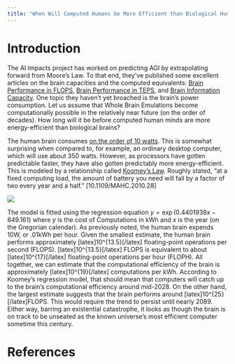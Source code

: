 ```yaml
---
title: "When Will Computed Humans be More Efficient than Biological Humans?"
---
```


# Introduction

The AI Impacts project has worked on predicting AGI by extrapolating forward from Moore's Law. To that end, they've published some excellent articles on the brain capacities and the computed equivalents: [Brain Performance in FLOPS](http://aiimpacts.org/brain-performance-in-flops/), [Brain Performance in TEPS](http://aiimpacts.org/brain-performance-in-teps/), and [Brain Information Capacity](http://aiimpacts.org/information-storage-in-the-brain/). One topic they haven't yet broached is the brain's power consumption. Let us assume that Whole Brain Emulations become computationally possible in the relatively near future (on the order of decades). How long will it be before computed human minds are more energy-efficient than biological brains? 

The human brain consumes [on the order of 10 watts](http://blogs.discovermagazine.com/loom/2006/03/23/youre-a-dim-bulb-and-i-mean-that-in-the-best-possible-way/). This is somewhat surprising when compared to, for example, an ordinary desktop computer, which will use about 350 watts. However, as processors have gotten predictable faster, they have also gotten predictably more energy-efficient. This is modeled by a relationship called [Koomey's Law](https://en.wikipedia.org/wiki/Koomey%27s_law). Roughly stated, "at a fixed computing load, the amount of battery you need will fall by a factor of two every year and a half." [10.1109/MAHC.2010.28]

[![](https://upload.wikimedia.org/wikipedia/commons/5/59/Koomeys_law_graph%2C_made_by_Koomey.jpg)](https://en.wikipedia.org/wiki/Koomey%27s_law) 

The model is fitted using the regression equation $y=\exp(0.4401939x-849.161)$ where _y_ is the cost of Computations in kWh and _x_ is the year (on the Gregorian calendar). As previously noted, the human brain expends 10W, or .01kWh per hour. Given the smallest estimate, the human brain performs approximately [latex]10^{13.5}[/latex] floating-point operations per second (FLOPS). [latex]10^{13.5}[/latex] FLOPS is equivalent to about [latex]10^{17}[/latex] floating-point operations per hour (FLOPH). All together, we can estimate that the computational efficiency of the brain is approximately [latex]10^{19}[/latex] computations per kWh. According to Koomey's regression model, that should mean that computers will catch up to the brain's computational efficiency around mid-2028. On the other hand, the largest estimate suggests that the brain performs around [latex]10^{25}[/latex]FLOPS. This would require the trend to persist until nearly 2089\. Either way, barring an existential catastrophe, it looks as though the brain is on track to be unseated as the known universe's most efficient computer sometime this century.

# References
